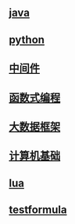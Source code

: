 == [[java]] ==
== [[python]] ==
== [[中间件]] ==
== [[函数式编程]] ==
== [[大数据框架]] ==
== [[计算机基础]] ==
== [[lua]] ==
== [[testformula]] ==
